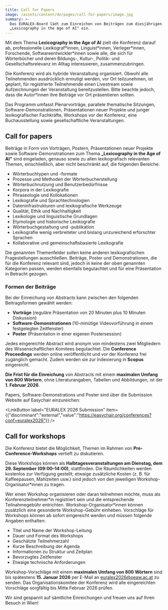 ```yaml
---
title: Call for Papers
image: /assets/content/de/pages/call-for-papers/image.jpg
summary: >-
  Das EURALEX-Board lädt zum Einreichen von Beiträgen zum diesjährigen Thema
  „Lexicography in the Age of AI" ein.
---
```

Mit dem Thema **Lexicography in the Age of AI** zielt die Konferenz darauf ab, professionelle Lexikograf\*innen, Linguist\*innen, Verleger\*innen, Forschende, Softwareentwickler\*innen sowie alle, die sich für Wörterbücher und deren Bildungs-, Kultur-, Politik- und Gesellschaftsrelevanz im Alltag interessieren, zusammenzubringen.

Die Konferenz wird als hybride Veranstaltung organisiert. Obwohl alle Teilnehmenden ausdrücklich ermutigt werden, vor Ort teilzunehmen, ist geplant, für registrierte Teilnehmende einen Livestream sowie Aufzeichnungen der Veranstaltung bereitzustellen. Bitte beachte jedoch, dass die Autor\*innen ihre Beiträge vor Ort präsentieren sollten.

Das Programm umfasst Plenarvorträge, parallele thematische Sitzungen, Software-Demonstrationen, Präsentationen neuer Projekte und junger lexikografischer Fachkräfte, Workshops vor der Konferenz, eine Buchausstellung sowie gesellschaftliche Veranstaltungen.

## Call for papers

Beiträge in Form von Vorträgen, Postern, Präsentationen neuer Projekte sowie Software-Demonstrationen zum Thema **„Lexicography in the Age of AI“** sind eingeladen, genauso sowie zu allen lexikografisch relevanten Themen, einschließlich, aber nicht beschränkt auf, die folgenden Bereiche:

* Wörterbuchtypen und -formate
* Prozesse und Methoden der Wörterbucherstellung
* Wörterbuchnutzung und Benutzerbedürfnisse
* Korpora in der Lexikografie
* Phraseologie und Kollokationen
* Lexikografie und Sprachtechnologien
* Dateninfrastrukturen und lexikografische Werkzeuge
* Qualität, Ethik und Nachhaltigkeit
* Lexikologie und linguistische Grundlagen
* Etymologie und historische Lexikografie
* Wörterbuchgestaltung und -publikation
* Lexikografie wenig verbreiteter und bislang unzureichend erforschter Sprachen
* Kollaborative und gemeinschaftsbasierte Lexikografie

Die genannten Themenfelder sollen keine anderen lexikografischen Fragestellungen ausschließen. Beiträge, Poster und Demonstrationen, die für die Konferenz relevant sind, jedoch in keine der oben genannten Kategorien passen, werden ebenfalls begutachtet und für eine Präsentation in Betracht gezogen.

### Formen der Beiträge

Bei der Einreichung von Abstracts kann zwischen den folgenden Beitragsformen gewählt werden:

* **Vorträge** (reguläre Präsentation von 20 Minuten plus 10 Minuten Diskussion)
* **Software-Demonstrationen** (10-minütige Videovorführung in einem festgelegten Zeitfenster)
* **Poster** (Präsentation in einer eigenen Postersession)

Jedes eingereichte Abstract wird anonym von mindestens zwei Mitgliedern des Wissenschaftlichen Komitees begutachtet. Die **Conference Proceedings** werden online veröffentlicht und vor der Konferenz frei zugänglich gemacht. Zudem werden sie zur Indexierung in **Scopus** eingereicht.

**Die Frist für die Einreichung** von Abstracts mit einem **maximalen Umfang von 800 Wörtern**, ohne Literaturangaben, Tabellen und Abbildungen, ist der **1. Februar 2026**.

Papers, Software-Demonstrations und Poster sind über die Submission Website auf Easychair einzureichen:

<LinkButton label="EURALEX 2026 Submission" item={{"discriminant":"external","value":"https://easychair.org/conferences?conf=euralex2026"}} />

##

## Call for workshops

Die Konferenz bietet die Möglichkeit, Themen im Rahmen von **Pre-Conference-Workshops** vertieft zu diskutieren.

Diese Workshops können als **Halbtagesveranstaltungen am Dienstag, dem 29. September (09:00–14:00)**, stattfinden. Die Räumlichkeiten werden kostenlos zur Verfügung gestellt; etwaige zusätzliche Kosten (z. B. für Kaffeepausen, Mahlzeiten usw.) sind jedoch von den jeweiligen Workshop-Organisator\*innen zu tragen.

Wer einen Workshop organisieren oder daran teilnehmen möchte, muss als Konferenzteilnehmer\*in registriert sein und die entsprechende Teilnahmegebühr entrichten. Workshop-Organisator\*innen können zusätzlich eine gesonderte Workshop-Gebühr einheben. Vorschläge für Workshops können ab sofort eingereicht werden und müssen folgende Angaben enthalten:

* Titel und Name der Workshop-Leitung
* Dauer und Format des Workshops
* Geschätzte Teilnehmerzahl
* Kurze Beschreibung der Agenda
* Informationen zu Struktur und Zeitplan
* Bevorzugtes Zeitfenster
* Etwaige technische Anforderungen

Workshop-Vorschläge mit einem **maximalen Umfang von 800 Wörtern** sind bis spätestens **15. Januar 2026** per E-Mail an [euralex2026@oeaw.ac.at](mailto:euralex2026@oeaw.ac.at) zu senden. Das Organisationskomitee der Konferenz wird alle eingereichten Vorschläge sorgfältig bis Mitte Februar 2026 prüfen.

Wir sind gespannt auf sämtliche Einreichungen und freuen uns auf Ihren Besuch in Wien!
